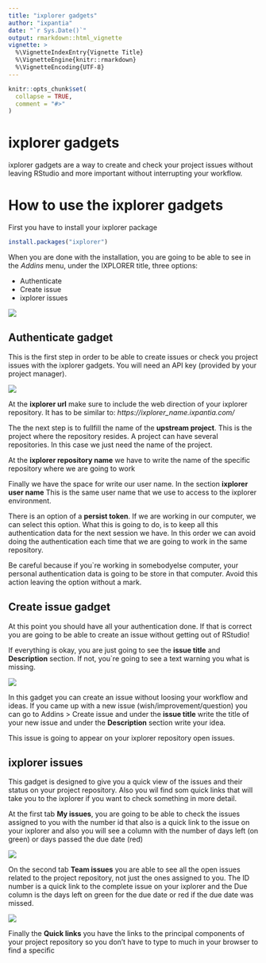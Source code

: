 ```yaml
---
title: "ixplorer gadgets"
author: "ixpantia"
date: "`r Sys.Date()`"
output: rmarkdown::html_vignette
vignette: >
  %\VignetteIndexEntry{Vignette Title}
  %\VignetteEngine{knitr::rmarkdown}
  %\VignetteEncoding{UTF-8}
---
```


```r
knitr::opts_chunk$set(
  collapse = TRUE,
  comment = "#>"
)
```

# ixplorer gadgets

ixplorer gadgets are a way to create and check your project issues without 
leaving RStudio and more important without interrupting your workflow.

# How to use the ixplorer gadgets

First you have to install your ixplorer package

```r
install.packages("ixplorer")
```

When you are done with the installation, you are going to be able to see in
the *Addins* menu, under the IXPLORER title, three options:

 - Authenticate
 - Create issue
 - ixplorer issues
 
![](img/addins.png)

## Authenticate gadget

This is the first step in order to be able to create issues or check you project
issues with the ixplorer gadgets. You will need an API key (provided by your
project  manager).

![](img/authentication_gadget.png)

At the **ixplorer url** make sure to include the web direction of your
ixplorer repository. It has to be similar to: _https://ixplorer_name.ixpantia.com/_

The the next step is to fullfill the name of the **upstream project**. This is the
project where the repository resides. A project can have several repositories. In
this case we just need the name of the project.

At the **ixplorer repository name** we have to write the name of the specific
repository where we are going to work

Finally we have the space for write our user name. In the section **ixplorer user name**  This is the same user name that we use to access to the ixplorer environment.

There is an option of a **persist token**. If we are working in our computer, we
can select this option. What this is going to do, is to keep all this authentication data for the next session we have. In this order we can avoid 
doing the authentication each time that we are going to work in the same
repository.

Be careful because if you`re working in somebodyelse computer, your personal
authentication data is going to be store in that computer. Avoid this action
leaving the option without a mark.

## Create issue gadget

At this point you should have all your authentication done. If that is correct
you are going to be able to create an issue without getting out of RStudio!

If everything is okay, you are just going to see the **issue title** and **Description** section. If not, you`re going to see a text warning you what is 
missing. 

![](img/create_issue_gadget.png)

In this gadget you can create an issue without loosing your workflow and ideas.
If you came up  with a new issue (wish/improvement/question) you can go to
Addins > Create issue and under the **issue title** write the title of your
new issue and under the **Description** section write your idea. 

This issue is going to appear on your ixplorer repository open issues.

## ixplorer issues

This gadget is designed to give you a quick view of the issues and their status
on your project repository. Also you wil find som quick links that will take you
to the ixplorer if you want to check something in more detail.

At the first tab **My issues**, you are going to be able to check the issues assigned to you with the number id that also is a quick link to the issue on 
your ixplorer and also you will see a column with the number of days left (on green) or days passed the due date (red)

![](img/my_issues.png)

On the second tab **Team issues** you are able to see all the open issues 
related to the project repository, not just the ones assigned  to you. The ID
number is a quick link to the complete issue on your ixplorer and the Due column
is the days left on green for the due date or red if the due date was missed.

![](img/team_issues.png)

Finally the **Quick links** you have the links to the principal components
of your project repository so you don't have to type to much in your browser to
find a specific 




 


